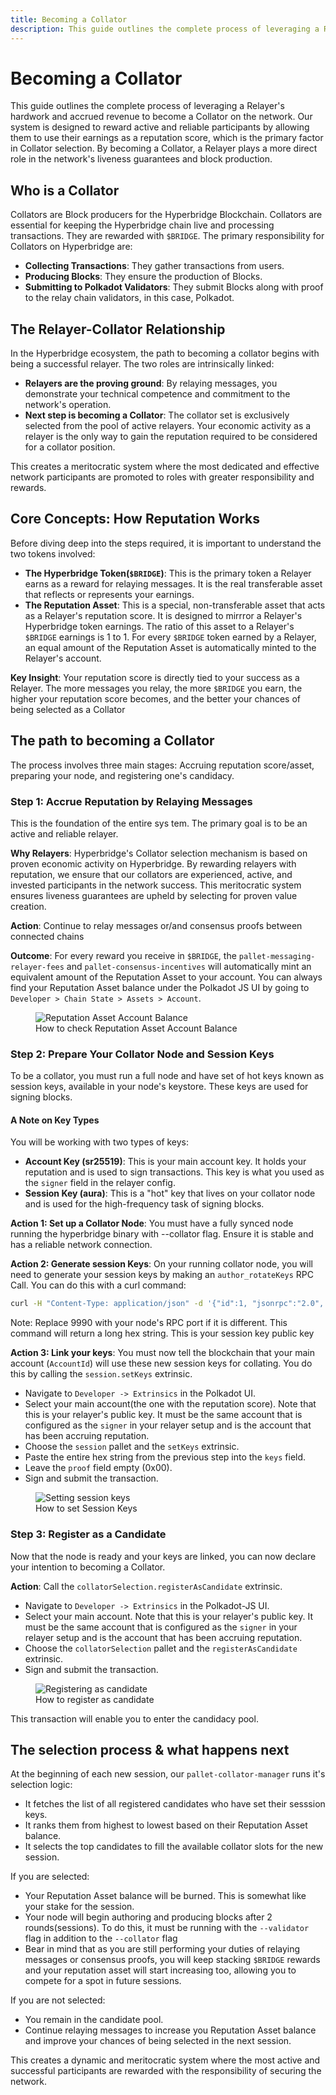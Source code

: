 ```yaml
---
title: Becoming a Collator
description: This guide outlines the complete process of leveraging a Relayer's hardwork and accrued revenue to become a Collator on the network.
---
```


# Becoming a Collator

This guide outlines the complete process of leveraging a Relayer's hardwork and accrued revenue to become a Collator on the network.
Our system is designed to reward active and reliable participants by allowing them to use their earnings as a reputation score, which is the primary factor in Collator
selection. By becoming a Collator, a Relayer plays a more direct role in the network's liveness guarantees and block production.

## Who is a Collator
Collators are Block producers for the Hyperbridge Blockchain. Collators are essential for keeping the Hyperbridge chain live and processing transactions.
They are rewarded with `$BRIDGE`. The primary responsibility for Collators on Hyperbridge are:

- **Collecting Transactions**: They gather transactions from users.
- **Producing Blocks**: They ensure the production of Blocks.
- **Submitting to Polkadot Validators**: They submit Blocks  along with proof to the relay chain validators, in this case, Polkadot.

## The Relayer-Collator Relationship

In the Hyperbridge ecosystem, the path to becoming a collator begins with being a successful relayer. The two roles are intrinsically linked:

- **Relayers are the proving ground**: By relaying messages, you demonstrate your technical competence and commitment to the network's operation.
- **Next step is becoming a Collator**: The collator set is exclusively selected from the pool of active relayers. Your economic activity as a relayer is
the only way to gain the reputation required to be considered for a collator position.

This creates a meritocratic system where the most dedicated and effective network participants are promoted to roles with greater responsibility and rewards.

## Core Concepts: How Reputation Works

Before diving deep into the steps required, it is important to understand the two tokens involved:

- **The Hyperbridge Token(`$BRIDGE`)**: This is the primary token a Relayer earns as a reward for relaying messages. It is the real transferable asset that reflects or represents your earnings.
- **The Reputation Asset**: This is a special, non-transferable asset that acts as a Relayer's reputation score. It is designed to mirrror a Relayer's Hyperbridge token earnings.
The ratio of this asset to a Relayer's `$BRIDGE` earnings is 1 to 1. For every `$BRIDGE` token earned by a Relayer, an equal amount of the Reputation Asset is automatically minted to the Relayer's account.

**Key Insight**: Your reputation score is directly tied to your success as a Relayer. The more messages you relay, the more `$BRIDGE` you earn,
the higher your reputation score becomes, and the better your chances of being selected as a Collator

## The path to becoming a Collator
The process involves three main stages: Accruing reputation score/asset, preparing your node, and registering one's candidacy.

### Step 1: Accrue Reputation by Relaying Messages
This is the foundation of the entire sys  tem. The primary goal is to be an active and reliable relayer.

**Why Relayers**: Hyperbridge's Collator selection mechanism is based on proven economic activity on Hyperbridge. By rewarding relayers with reputation, we ensure that our collators are experienced,
active, and invested participants in the network success. This meritocratic system ensures liveness guarantees are upheld by selecting for proven value creation.

**Action**: Continue to relay messages or/and consensus proofs between connected chains

**Outcome**: For every reward you receive in `$BRIDGE`, the `pallet-messaging-relayer-fees` and `pallet-consensus-incentives` will automatically mint an equivalent amount of the Reputation Asset
to your account. You can always find your Reputation Asset balance under the Polkadot JS UI by going to `Developer > Chain State > Assets > Account`.

<figure>
  <img src="/asset_account_balance.png" alt="Reputation Asset Account Balance   " />
  <figcaption style={{ textAlign: "center" }}>How to check Reputation Asset Account Balance</figcaption>
</figure>

### Step 2: Prepare Your Collator Node and Session Keys
To be a collator, you must run a full node and have set of hot keys known as session keys, available in your node's keystore. These keys are used for signing blocks.

#### A Note on Key Types

You will be working with two types of keys:

- **Account Key (sr25519)**: This is your main account key. It holds your reputation and is used to sign transactions. This key is what you used as the `signer` field in the relayer config.
- **Session Key (aura)**: This is a "hot" key that lives on your collator node and is used for the high-frequency task of signing blocks.

**Action 1: Set up a Collator Node**: You must have a fully synced node running the hyperbridge binary with --collator flag.
Ensure it is stable and has a reliable network connection.

**Action 2: Generate session Keys**: On your running collator node, you will need to generate your session keys by making an `author_rotateKeys` RPC Call.
You can do this with a curl command:


```bash
curl -H "Content-Type: application/json" -d '{"id":1, "jsonrpc":"2.0", "method": "author_rotateKeys", "params":[]}' http://localhost:9990
```

Note: Replace 9990 with your node's RPC port if it is different.
This command will return a long hex string. This is your session key public key

**Action 3: Link your keys**: You must now tell the blockchain that your main  account (`AccountId`) will use these new session keys for collating.
You do this by calling the `session.setKeys` extrinsic.

- Navigate to `Developer -> Extrinsics` in the Polkadot UI.
- Select your main account(the one with the reputation score).
    Note that this is your relayer's public key. It must be the same account that is configured as the `signer` in your relayer setup and is the account that has been accruing reputation.
- Choose the `session` pallet and the `setKeys` extrinsic.
- Paste the entire hex string from the previous step into the `keys` field.
- Leave the `proof` field empty (0x00).
- Sign and submit the transaction.

<figure>
  <img src="/set_collator_keys.png" alt="Setting session keys" />
  <figcaption style={{ textAlign: "center" }}>How to set Session Keys</figcaption>
</figure>


### Step 3: Register as a Candidate
Now that the node is ready and your keys are linked, you can now declare your intention to becoming a Collator.

**Action**: Call the `collatorSelection.registerAsCandidate` extrinsic.

- Navigate to `Developer -> Extrinsics` in the Polkadot-JS UI.
- Select your main account.
     Note that this is your relayer's public key. It must be the same account that is configured as the `signer` in your relayer setup and is the account that has been accruing reputation.
- Choose the `collatorSelection` pallet and the `registerAsCandidate` extrinsic.
- Sign and submit the transaction.

<figure>
  <img src="/register_as_candidate.png" alt="Registering as candidate" />
  <figcaption style={{ textAlign: "center" }}>How to register as candidate</figcaption>
</figure>


This transaction will enable you to enter the candidacy pool.

## The selection process & what happens next

At the beginning of each new session, our `pallet-collator-manager` runs it's selection logic:

- It fetches the list of all registered candidates who have set their sesssion keys.
- It ranks them from highest to lowest based on their Reputation Asset balance.
- It selects the top candidates to fill the available collator slots for the new session.

If you are selected:

- Your Reputation Asset balance will be burned. This is somewhat like your stake for the session.
- Your node will begin authoring and producing blocks after 2 rounds(sessions). To do this, it must be running with the `--validator` flag
in addition to the `--collator` flag
- Bear in mind that as you are still performing your duties of relaying messages or consensus proofs, you will keep stacking `$BRIDGE` rewards
and your reputation asset will start increasing too, allowing you to compete for a spot in future sessions.

If you are not selected:

- You remain in the candidate pool.
- Continue relaying messages to increase you Reputation Asset balance and improve your chances of being selected in the next session.

This creates a dynamic and meritocratic system where the most active and successful participants are rewarded with the responsibility of securing the network.




